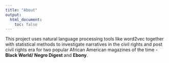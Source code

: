 ```yaml
---
title: "About"
output:
  html_document:
    toc: false
---
```


This project uses natural language processing tools like word2vec together with statistical methods
to investigate narratives in the civil rights and post civil rights era for two popular African 
American magazines of the time - **Black World/ Negro Digest ** and **Ebony**.

